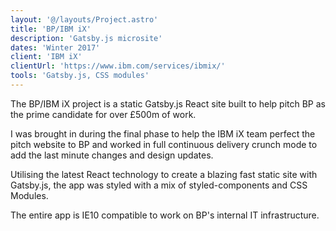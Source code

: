 ```yaml
---
layout: '@/layouts/Project.astro'
title: 'BP/IBM iX'
description: 'Gatsby.js microsite'
dates: 'Winter 2017'
client: 'IBM iX'
clientUrl: 'https://www.ibm.com/services/ibmix/'
tools: 'Gatsby.js, CSS modules'
---
```


The BP/IBM iX project is a static Gatsby.js React site built to help pitch BP as the prime candidate for over £500m of work.

I was brought in during the final phase to help the IBM iX team perfect the pitch website to BP and worked in full continuous delivery crunch mode to add the last minute changes and design updates.

Utilising the latest React technology to create a blazing fast static site with Gatsby.js, the app was styled with a mix of styled-components and CSS Modules.

The entire app is IE10 compatible to work on BP's internal IT infrastructure.
